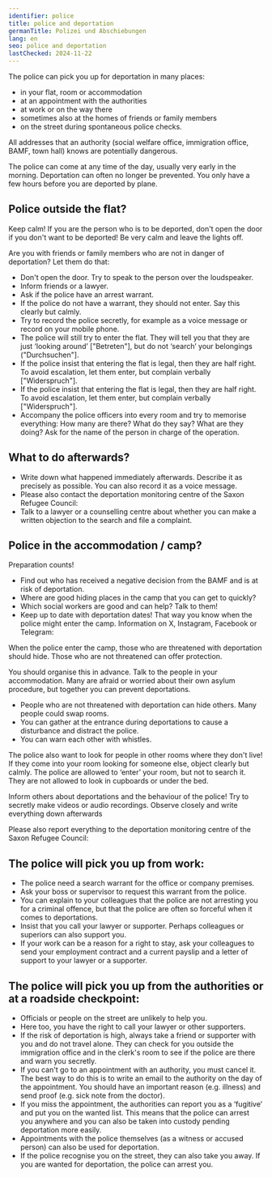 ```yaml
---
identifier: police
title: police and deportation
germanTitle: Polizei und Abschiebungen
lang: en
seo: police and deportation
lastChecked: 2024-11-22
---
```



The police can pick you up for deportation in many places:

- in your flat, room or accommodation
- at an appointment with the authorities
- at work or on the way there
- sometimes also at the homes of friends or family members
- on the street during spontaneous police checks.

All addresses that an authority (social welfare office, immigration office, BAMF, town hall) knows are potentially dangerous.

The police can come at any time of the day, usually very early in the morning. Deportation can often no longer be prevented. You only have a few hours before you are deported by plane.

## Police outside the flat?

Keep calm! If you are the person who is to be deported, don't open the door if you don't want to be deported! Be very calm and leave the lights off.

Are you with friends or family members who are not in danger of deportation? Let them do that:

- Don't open the door. Try to speak to the person over the loudspeaker.
- Inform friends or a lawyer.
- Ask if the police have an arrest warrant.
- If the police do not have a warrant, they should not enter. Say this clearly but calmly.
- Try to record the police secretly, for example as a voice message or record on your mobile phone.
- The police will still try to enter the flat. They will tell you that they are just ‘looking around’ ["Betreten"], but do not ‘search’ your belongings ("Durchsuchen"].
- If the police insist that entering the flat is legal, then they are half right. To avoid escalation, let them enter, but complain verbally ["Widerspruch"].
- If the police insist that entering the flat is legal, then they are half right. To avoid escalation, let them enter, but complain verbally ["Widerspruch"].
- Accompany the police officers into every room and try to memorise everything: How many are there? What do they say? What are they doing? Ask for the name of the person in charge of the operation.

## What to do afterwards?

- Write down what happened immediately afterwards. Describe it as precisely as possible. You can also record it as a voice message.
- Please also contact the deportation monitoring centre of the Saxon Refugee Council: <Address identifier="sfr_abschiebemonitoring"></Address>
- Talk to a lawyer or a counselling centre about whether you can make a written objection to the search and file a complaint.

## Police in the accommodation / camp?

Preparation counts!

- Find out who has received a negative decision from the BAMF and is at risk of deportation.
- Where are good hiding places in the camp that you can get to quickly?
- Which social workers are good and can help? Talk to them!
- Keep up to date with deportation dates! That way you know when the police might enter the camp. Information on X, Instagram, Facebook or Telegram: <Address identifier="deportationalarm"></Address>

When the police enter the camp, those who are threatened with deportation should hide. Those who are not threatened can offer protection.

You should organise this in advance. Talk to the people in your accommodation. Many are afraid or worried about their own asylum procedure, but together you can prevent deportations.

- People who are not threatened with deportation can hide others. Many people could swap rooms.
- You can gather at the entrance during deportations to cause a disturbance and distract the police.
- You can warn each other with whistles.

The police also want to look for people in other rooms where they don't live! If they come into your room looking for someone else, object clearly but calmly. The police are allowed to ‘enter’ your room, but not to search it. They are not allowed to look in cupboards or under the bed.

Inform others about deportations and the behaviour of the police! Try to secretly make videos or audio recordings. Observe closely and write everything down afterwards

Please also report everything to the deportation monitoring centre of the Saxon Refugee Council: <Address identifier="sfr_abschiebemonitoring"></Address>

## The police will pick you up from work:

- The police need a search warrant for the office or company premises.
- Ask your boss or supervisor to request this warrant from the police.
- You can explain to your colleagues that the police are not arresting you for a criminal offence, but that the police are often so forceful when it comes to deportations.
- Insist that you call your lawyer or supporter. Perhaps colleagues or superiors can also support you.
- If your work can be a reason for a right to stay, ask your colleagues to send your employment contract and a current payslip and a letter of support to your lawyer or a supporter.

## The police will pick you up from the authorities or at a roadside checkpoint:

- Officials or people on the street are unlikely to help you.
- Here too, you have the right to call your lawyer or other supporters.
- If the risk of deportation is high, always take a friend or supporter with you and do not travel alone. They can check for you outside the immigration office and in the clerk's room to see if the police are there and warn you secretly.
- If you can't go to an appointment with an authority, you must cancel it. The best way to do this is to write an email to the authority on the day of the appointment. You should have an important reason (e.g. illness) and send proof (e.g. sick note from the doctor).
- If you miss the appointment, the authorities can report you as a ‘fugitive’ and put you on the wanted list. This means that the police can arrest you anywhere and you can also be taken into custody pending deportation more easily.
- Appointments with the police themselves (as a witness or accused person) can also be used for deportation.
- If the police recognise you on the street, they can also take you away. If you are wanted for deportation, the police can arrest you.

